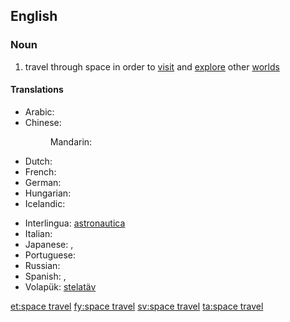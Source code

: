 ==English==

===Noun===
{{wikipedia|space exploration}}
{{en-noun|head=[[space]] [[travel]]|-}}

# travel through space in order to [[visit]] and [[explore]] other [[world]]s

====Translations====
{{trans-top|travel through space in order to visit and explore other worlds}}
* Arabic: {{t-|ar|الرحلات الفضائية|f|p|tr=al-riHlaat al-faDaa'íyya|sc=Arab}}
* Chinese:
*: Mandarin: {{t|cmn|太空旅行|tr=tàikōng lǚxíng|sc=Hani}}
* Dutch: {{t+|nl|ruimtevaart|f}}
* French: {{t-|fr|voyage d'espace|m}}
* German: {{t+|de|Raumfahrt|f}}
* Hungarian: {{t+|hu|űrrepülés}}
* Icelandic: {{t|is|geimferð|f}}
{{trans-mid}}
* Interlingua: [[astronautica]]
* Italian: {{t-|it|corsa di spazio|f}}
* Japanese: {{t-|ja|宇宙旅行|tr=うちゅうりょこう, uchū ryokō|sc=Jpan}}, {{t-|ja|スペーストラベル|tr=supēsutoraberu|sc=Jpan}}
* Portuguese: {{t-|pt|curso do espaço|m}}
* Russian: {{t-|ru|космическое путешествие|n|tr=kosmíčeskoje putešéstvije|sc=Cyrl}}
* Spanish: {{t-|es|viaje espacial|m}}, {{t-|es|recorrido de espacial|m}}
* Volapük: [[stelatäv]]
{{trans-bottom}}

[[et:space travel]]
[[fy:space travel]]
[[sv:space travel]]
[[ta:space travel]]